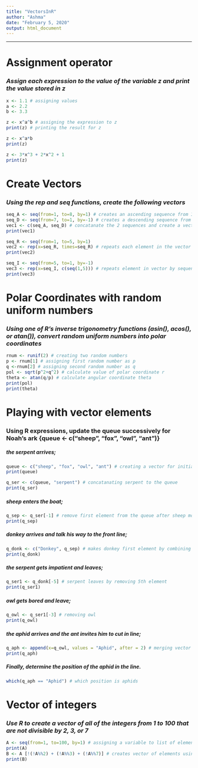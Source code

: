 ```yaml
---
title: "VectorsInR"
author: "Ashma"
date: "February 5, 2020"
output: html_document
---
```


---

# Assignment operator

### _Assign each expression to the value of the variable z and print the value stored in z_

```r
x <- 1.1 # assigning values 
a <- 2.2
b <- 3.3

z <- x^a^b # assigning the expression to z
print(z) # printing the result for z

```

```r
z <- x^a*b
print(z)

```

``` r
z <- 3*x^3 + 2*x^2 + 1
print(z)

```

# Create Vectors

### _Using the rep and seq functions, create the following vectors_

```r
seq_A <- seq(from=1, to=8, by=1) # creates an ascending sequence from 1 to 8 
seq_D <- seq(from=7, to=1, by=-1) # creates a descending sequence from 7 to 1
vec1 <- c(seq_A, seq_D) # concatanate the 2 sequences and create a vector
print(vec1)

```

```r
seq_R <- seq(from=1, to=5, by=1)
vec2 <- rep(x=seq_R, times=seq_R) # repeats each element in the vector as its own value
print(vec2)

```

```r
seq_I <- seq(from=5, to=1, by=-1)
vec3 <- rep(x=seq_I, c(seq(1,5))) # repeats element in vector by sequence as first element once and last element 5 times
print(vec3)

```

# Polar Coordinates with random uniform numbers

### _Using one of R's inverse trigonometry functions (asin(), acos(), or atan()), convert random uniform numbers into polar coordinates_

```r
rnum <- runif(2) # creating two random numbers 
p <- rnum[1] # assigning first random number as p
q <-rnum[2] # assigning second random number as q
pol <- sqrt(p^2+q^2) # calculate value of polar coordinate r
theta <- atan(q/p) # calculate angular coordinate theta
print(pol)
print(theta)

```

# Playing with vector elements

### Using R expressions, update the queue successively for Noah's ark {queue <- c("sheep", "fox", "owl", "ant")}

##### the serpent arrives;

```r
queue <- c("sheep", "fox", "owl", "ant") # creating a vector for initial queue of animals to enter into the boat
print(queue)
```

```r
q_ser <- c(queue, "serpent") # concatanating serpent to the queue
print(q_ser)
```

##### sheep enters the boat;

```r
q_sep <- q_ser[-1] # remove first element from the queue after sheep moves in the boat
print(q_sep)
```

##### donkey arrives and talk his way to the front line;

```r
q_donk <- c("Donkey", q_sep) # makes donkey first element by combining it first to existing queue
print(q_donk)
```

##### the serpent gets impatient and leaves;

```r
q_ser1 <- q_donk[-5] # serpent leaves by removing 5th element
print(q_ser1)
```

##### owl gets bored and leave;

```r
q_owl <- q_ser1[-3] # removing owl 
print(q_owl)
```

##### the aphid arrives and the ant invites him to cut in line;

```r

q_aph <- append(x=q_owl, values = "Aphid", after = 2) # merging vector with append function that adds an element to a vector with position assigned
print(q_aph)
```

##### Finally, determine the position of the aphid in the line.

```r
which(q_aph == "Aphid") # which position is aphids
```

# Vector of integers

### _Use R to create a vector of all of the integers from 1 to 100 that are not divisible by 2, 3, or 7_

```r
A <- seq(from=1, to=100, by=1) # assigning a variable to list of elements from 1 to 100
print(A)
B <- A [!(!A%%2) + (!A%%3) + (!A%%7)] # creates vector of elements using ! that are not divisible by 2, 3 or 7
print(B)

```